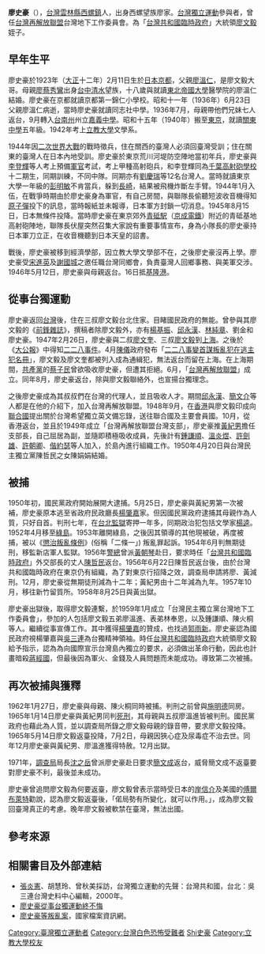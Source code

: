 '''廖史豪'''（{{bd|1923年|2月11日|2011年|9月28日|catIdx=Liao廖史豪}}），[[台灣|台灣]][[雲林縣|雲林縣]][[西螺鎮|西螺鎮]]人，出身西螺望族廖家。[[台灣獨立運動|台灣獨立運動]]參與者，曾任[[台灣再解放聯盟|台灣再解放聯盟]]台灣地下工作委員會。為「[[台灣共和國臨時政府|台灣共和國臨時政府]]」大統領[[廖文毅|廖文毅]]姪子。

==早年生平==
廖史豪於1923年（[[大正|大正]]十二年）2月11日生於[[日本|日本]][[京都|京都]]，父親[[廖溫仁|廖溫仁]]，是廖文毅大哥。母親[[廖蔡秀鸞|廖蔡秀鸞]]出身[[臺中市|台中]][[清水區_(臺中市)|清水]]望族，十八歲與就讀[[東北帝國大學|東北帝國大學]]醫學院的廖溫仁結婚。廖史豪在京都就讀京都第一錦仁小學校。昭和十一年（1936年）6月23日父親廖溫仁病逝，當時廖史豪就讀同志社中學。1936年7月，母親帶他們兄妹七人返台，9月轉入[[台南州|台南州]]州立[[嘉義中學|嘉義中學]]。昭和十五年（1940年）搬至[[東京|東京]]，就讀[[關東中學|關東中學]]五年級。1942年考上[[立教大學|立教大學]]文學系。

1944年因[[二次世界大戰|二次世界大戰]]的戰時徵兵，住在關西的臺灣人必須回臺灣受訓；住在關東的臺灣人在日本內地受訓。廖史豪於東京荒川河堤防空陣地當初年兵，廖史豪與[[李登輝|李登輝]]等人考上預備[[軍官|軍官]]考試，考上甲種高射砲兵，和李登輝同為[[千葉高射砲學校|千葉高射砲學校]]十二期生，同期訓練，不同中隊。同期亦有[[劉慶瑞|劉慶瑞]]等12名台灣人。{{r|張|page=21}}當時就讀東京大學一年級的[[彭明敏|彭明敏]]不肯當兵，躲到[[長崎|長崎]]，結果被飛機炸斷左手臂。1944年1月入伍，在戰爭時期由於廖史豪身為軍官，有自己房間，與聯隊長偷聽短波收音機得知[[原子彈|原子彈]]投下的訊息，當時報紙並未報導，日本軍方封鎖一切消息。{{r|張|page=22}}1945年8月15日，日本無條件投降。當時廖史豪在東京郊外[[青砥車站|青砥駅]]（[[京成電鐵|京成電鐵]]）附近的青砥基地高射砲陣地，聯隊長伏屋突然召集大家說有重要事情宣布，身為小隊長的廖史豪持日本軍刀立正，在收音機聽到日本天皇的詔書。

戰後，廖史豪被移到經濟學部，因立教大學文學部不在，之後廖史豪沒再上學。廖史豪受[[宋進英|宋進英]]及[[謝國城|謝國城]]之邀任職台灣同鄉會，負責臺灣人回鄉事務、與美軍交涉。{{r|張|page=23-24}}1946年5月12日，廖史豪與母親返台。16日抵[[基隆港|基隆港]]。

==從事台獨運動==
廖史豪返回[[台灣|台灣]]後，住在三叔廖文毅台北住家。目睹國民政府的無能。曾參與其廖文毅的《[[前鋒雜誌|前鋒雜誌]]》，{{r|張|page=25}}撰稿者除廖文毅外，亦有[[楊基振|楊基振]]、[[邱永漢|邱永漢]]、[[林純章|林純章]]、劉金和廖史豪。{{r|張|page=29}}1947年2月26日，廖史豪與二叔[[廖文奎|廖文奎]]、三叔[[廖文毅|廖文毅]]到[[上海|上海]]。之後於《[[大公報|大公報]]》中得知[[二二八事件|二二八事件]]。4月[[陳儀|陳儀]]政府發布「[[二二八事變首謀叛亂犯在逃主犯名冊|二二八事變首謀叛亂犯在逃主犯名冊]]」，廖文毅及廖文奎都被列入成為通緝犯，無法返台而留在上海。在上海期間，[[共產黨|共產黨]]的[[蔡子民|蔡子民]]曾欲吸收廖史豪，但遭其拒絕。{{r|張|page=33}}6月，「[[台灣再解放聯盟|台灣再解放聯盟]]」成立。同年8月，廖史豪返台，除與廖文毅聯絡外，也宣揚台獨理念。

之後廖史豪成為其叔叔們在台灣的代理人，並且吸收人才。期間[[邱永漢|邱永漢]]、[[簡文介|簡文介]]等人都是在他的介紹下，加入台灣再解放聯盟。{{r|張|page=39}}1948年9月，在[[香港|香港]]與廖文毅印成向[[聯合國|聯合國]]提出關於台灣希望獨立英文備忘錄，送往聯合國及主要會員國。{{r|張|page=41}}10月，從香港返台，並且於1949年成立「台灣再解放聯盟台灣支部」，廖史豪推[[黃紀男|黃紀男]]擔任支部長，自己屈居為副，並隨即積極吸收成員，先後計有[[鍾謙順|鍾謙順]]、[[溫炎煜|溫炎煜]]、[[許劍雄|許劍雄]]、[[許朝卿|許朝卿]]、[[偕約瑟|偕約瑟]]等人加入，於島內進行組織工作。{{r|張|page=42}}1950年4月20日與台灣民主獨立黨陳哲民之女陳娟娟結婚。

==被捕==
1950年初，國民黨政府開始展開大逮捕。5月25日，廖史豪與黃紀男第一次被補，廖史豪原本逃至省政府民政廳長[[楊肇嘉|楊肇嘉]]家。但因國民黨政府逮捕其母親作為人質，只好自首。{{r|張|page=51}}判刑七年，在[[台北監獄|台北監獄]]寄押一年多，同期政治犯包括文學家[[楊逵|楊逵]]。1952年4月移至[[綠島|綠島]]。1953年離開綠島，之後因其領導的其他現被破，再度被捕，被以《[[懲治叛亂條例|懲治叛亂條例]]》(俗稱「二條一」) 叛亂罪起訴。1954年6月判無期徒刑，移監新店軍人監獄。1956年[[警總|警總]]曾派[[黃朝琴|黃朝琴]]赴日，要求時任「[[台灣共和國臨時政府|台灣共和國臨時政府]]」外交部長的丈人[[陳哲民|陳哲民]]返台。1956年6月22日陳哲民返台後，由於台灣共和國臨時政府在東京仍有組織，為了對東京行招降之效，調查局申請將廖、黃減刑。{{r|張|page=60}}12月，廖史豪從無期徒刑減為十二年；黃紀男由十二年減為九年。1957年10月，移往新竹留質所。1958年8月25日與黃出獄。{{r|張|page=61}}

廖史豪出獄後，取得廖文毅連繫，於1959年1月成立「台灣民主獨立黨台灣地下工作委員會」，參加的人包括廖文毅五弟廖溫進、表弟林奉恩，以及鍾謙順、陳火桐等人。繼續從事宣傳工作。其中獲得[[楊肇嘉|楊肇嘉]]的贊成，也找過[[郭雨新|郭雨新]]。廖史豪認為國民政府視楊肇嘉與[[吳三連|吳三連]]為台獨精神領袖。{{r|張|page=62}}時任[[台灣共和國臨時政府|台灣共和國臨時政府]]大統領廖文毅給予指示，認為為向國際宣示台灣島內獨立的要求，必須做出革命行動，因此也計畫暗殺[[蔣經國|蔣經國]]，但最後因為軍火、金錢及人員問題而未能成功。{{r|張|page=63}}導致第二次被捕。

==再次被捕與獲釋==
1962年1月27日，廖史豪與母親、陳火桐同時被捕。判刑之前曾與[[施明德|施明德]]同房。1965年1月14日廖史豪與黃紀男同判[[死刑|死刑]]，其母親與五叔廖溫進皆被判刑。國民黨政府也藉此為人質，並以調查局所錄之廖文毅母親的錄音帶，要求廖文毅投降。1965年5月14日廖文毅返臺投降，7月2日，母親因狹心症及尿毒症不治去世。同年12月廖史豪與黃紀男、廖溫進獲得特赦。12月出獄。

1971年，[[調查局|調查局]]局長[[沈之岳|沈之岳]]曾派廖史豪赴日要求[[簡文成|簡文成]]返台，威脅簡文成不返臺要對廖史豪不利，最後並未成功。

廖史豪曾追問廖文毅為何要返臺，廖文毅曾表示當時受日本的[[岸信介|岸信介]]及美國的[[傅爾布萊特|傅爾布萊特]]勸說，認為廖文毅返臺後，「偌局勢有所變化，就可以作用。」，成為廖文毅回臺灣真正的考慮。{{r|張|page=79}}晚年廖文毅被軟禁在臺灣，無法出國。

== 參考來源 ==
{{reflist|refs=
<ref name="張">{{cite book|author=張炎憲等 |title=《台灣獨立運動的先聲：台灣共和國》 |publisher=吳三連台灣史料基金會 |isbn=957-97656-1-8 |pages=|date=2000年4月}}</ref>
}}
==相關書目及外部連結==
*[[張炎憲|張炎憲]]、胡慧玲、曾秋美採訪，台灣獨立運動的先聲：台灣共和國，台北：吳三連台灣史料中心編輯，2000年。
*[http://www.southnews.com.tw/Myword/06/myword_06_006.htm 廖史豪從事台獨運動終不悔] {{Wayback|url=http://www.southnews.com.tw/Myword/06/myword_06_006.htm |date=20170504000602 }}
*[https://web.archive.org/web/20131206233355/https://aa.archives.gov.tw/archivesData.aspx?SystemID=0000011965 廖史豪等叛亂案]，國家檔案資訊網。

{{DEFAULTSORT:Liao廖史豪}}
[[Category:臺灣獨立運動者|Category:臺灣獨立運動者]]
[[Category:台灣白色恐怖受難者|Category:台灣白色恐怖受難者]]
[[Category:廖姓|Shi史豪]]
[[Category:立教大學校友|Category:立教大學校友]]